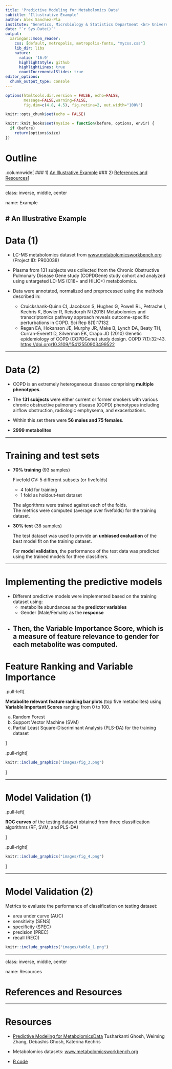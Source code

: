 ```yaml
---
title: 'Predictive Modeling for Metabolomics Data'
subtitle: 'Illustrative Example'
author: Alex Sanchez-Pla
institute: "Genetics, Microbiology & Statistics Department <br> Universitat de Barcelona"
date: "`r Sys.Date()`"
output:
  xaringan::moon_reader:
    css: [default, metropolis, metropolis-fonts, "mycss.css"]
    lib_dir: libs
    nature:
      ratio: '16:9'
      highlightStyle: github
      highlightLines: true
      countIncrementalSlides: true
editor_options: 
  chunk_output_type: console
---
```


<style type="text/css">
.remark-slide-content {
    font-size: 22px;
    padding: 1em 4em 1em 4em;
}
.left-code {
  color: #777;
  width: 38%;
  height: 92%;
  float: left;
}
.right-plot {
  width: 60%;
  float: right;
  padding-left: 1%;
}
</style>

```r
options(htmltools.dir.version = FALSE, echo=FALSE,
        message=FALSE,warning=FALSE,
        fig.dim=c(4.8, 4.5), fig.retina=2, out.width="100%")

knitr::opts_chunk$set(echo = FALSE)

knitr::knit_hooks$set(mysize = function(before, options, envir) {
  if (before) 
    return(options$size)
})
```

# Outline

.columnwide[
  ### 1) [An Illustrative Example](#Example)
  ### 2) [References and Resources](#Resources)
]

---

class: inverse, middle, center

name: Example

# An Illustrative Example
---

# Data (1)

- LC-MS metabolomics dataset from [www.metabolomicsworkbench.org](https://www.metabolomicsworkbench.org) (Project ID: PR00038)

- Plasma from 131 subjects was collected from the Chronic Obstructive Pulmonary Disease Gene study (COPDGene) study cohort and analyzed using untargeted LC-MS (C18+ and HILIC+) metabolomics.

- Data were annotated, normalized and preprocessed using the methods described in:
  - Cruickshank-Quinn CI, Jacobson S, Hughes G, Powell RL, Petrache I, Kechris K, Bowler R, Reisdorph N (2018) Metabolomics and transcriptomics pathway approach reveals outcome-specific perturbations in COPD. Sci Rep 8(1):17132
  - Regan EA, Hokanson JE, Murphy JR, Make B, Lynch DA, Beaty TH, Curran-Everett D, Silverman EK, Crapo JD (2010) Genetic epidemiology of COPD (COPDGene) study design. COPD 7(1):32–43. [https://doi.org/10.3109/15412550903499522](https://doi.org/10.3109/15412550903499522)

---

# Data (2)

- COPD is an extremely heterogeneous disease comprising **multiple phenotypes**.

- The **131 subjects** were either current or former smokers with various chronic obstructive pulmonary disease (COPD) phenotypes including airflow obstruction, radiologic emphysema, and exacerbations. 

- Within this set there were **56 males and 75 females**.

- **2999 metabolites**

---

# Training and test sets

- **70% training** (93 samples)

  Fivefold CV: 5 different subsets (or fivefolds)
  
    - 4 fold for training
    - 1 fold as holdout-test dataset
  
  The algorithms were trained against each of the folds.  
  The metrics were computed (average over fivefolds) for the training dataset.

- **30% test** (38 samples)

  The test dataset was used to provide an **unbiased evaluation** of the best model fit on the training dataset.  
  
  For **model validation**, the performance of the test data was predicted using the trained models for three classifiers.
  
---

# Implementing the predictive models

- Different predictive models were implemented based on the training dataset using:
  - metabolite abundances as the **predictor variables**
  - Gender (Male/Female) as the **response**
  
- Then, the **Variable Importance Score**, which is a measure of feature relevance to gender for each metabolite was computed.
---

# Feature Ranking and Variable Importance

.pull-left[

**Metabolite relevant feature ranking bar plots** (top five metabolites) using **Variable Important Scores** ranging from 0 to 100.

(a) Random Forest  
(b) Support Vector Machine (SVM)  
(c) Partial Least Square-Discriminant Analysis (PLS-DA) for the training dataset

]

.pull-right[

```r
knitr::include_graphics("images/fig_3.png")
```
]

---

# Model Validation (1)

.pull-left[

**ROC curves** of the testing dataset obtained from three classification algorithms (RF, SVM, and PLS-DA)

]

.pull-right[

```r
knitr::include_graphics("images/fig_4.png")
```

]

---

# Model Validation (2)

Metrics to evaluate the performance of classification on testing dataset:

- area under curve (AUC)
- sensitivity (SENS)
- specificity (SPEC)
- precision (PREC)
- recall (REC))

```r
knitr::include_graphics("images/table_1.png")
```

---

class: inverse, middle, center

name: Resources
  
# References and Resources

---

# Resources

- [Predictive Modeling for MetabolomicsData](https://www.researchgate.net/publication/338652670_Predictive_Modeling_for_Metabolomics_Data#fullTextFileContent) Tusharkanti Ghosh, Weiming Zhang, Debashis Ghosh, Katerina Kechris

- Metabolomics datasets: [www.metabolomicsworkbench.org](https://www.metabolomicsworkbench.org)

- [R code](https://metabolomics-data.github.io/)
